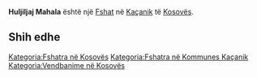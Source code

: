 {{Fshat në Kosovës
 | Emri                = Huljiljaj Mahala
| srp_N_name = Huljiljaj Mahala
| srp_N_FULL_NAME_RO = Huljiljaj Mahala
| srp_N_FULL_NAME_ND_RO = Huljiljaj Mahala
| srp_N_SORT_NAME_RG = HULJILJAJMAHALA
| srp_N_FULL_NAME_RG = Huljiljaj Mahala
| srp_N_FULL_NAME_ND_RG = Huljiljaj Mahala

 | Emri (Rasa dhanore) = 
 | Figura              = 
 | Shteti              = Kosovo
 | Komuna              = Kaçanik
 | Kodi postar         = 
 | Sipërfaqja          = 

 | Popullsia           = 

 | Regj. i popullsisë  = 
 | Dend. e popullsisë  = 
 | Faqja zyrtare       = 
 <!--- Koordinatat ----> 
 | Gjerësia            = 42.623611
 | Gjatësia            = 20.790278
 | Lartësia            = 
}}
'''Huljiljaj Mahala''' është një [[Fshat]] në [[Kaçanik]] të [[Kosovës]].

<!-- == Gjeografia == -->
<!-- == Historia == -->
<!-- == Demografia == -->
== Shih edhe ==
{{Komuna Kaçanik}}
{{Kosovo-Administrata-Cung}}

[[Kategoria:Fshatra në Kosovës]]
[[Kategoria:Fshatra në Kommunes Kaçanik]]
[[Kategoria:Vendbanime në Kosovës]]